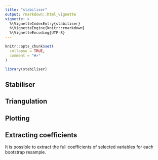 ```yaml
---
title: "stabiliser"
output: rmarkdown::html_vignette
vignette: >
  %\VignetteIndexEntry{stabiliser}
  %\VignetteEngine{knitr::rmarkdown}
  %\VignetteEncoding{UTF-8}
---
```


```r
knitr::opts_chunk$set(
  collapse = TRUE,
  comment = "#>"
)
```

```r
library(stabiliser)
```

## Stabiliser

## Triangulation

## Plotting

## Extracting coefficients

It is possible to extract the full coefficients of selected variables for each bootstrap resample.

